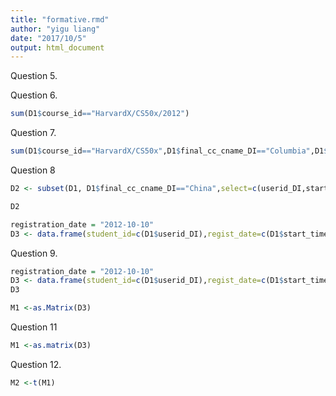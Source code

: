 ```yaml
---
title: "formative.rmd"
author: "yigu liang"
date: "2017/10/5"
output: html_document
---
```


Question 5.


Question 6. 
```r
sum(D1$course_id=="HarvardX/CS50x/2012")
```

Question 7. 
```r
sum(D1$course_id=="HarvardX/CS50x",D1$final_cc_cname_DI=="Columbia",D1$start_time_DI=="2012-10-15")
```

Question 8
```r
D2 <- subset(D1, D1$final_cc_cname_DI=="China",select=c(userid_DI,start_time_DI,final_cc_cname_DI))
```

```r
D2
```

```r
registration_date = "2012-10-10"
D3 <- data.frame(student_id=c(D1$userid_DI),regist_date=c(D1$start_time_DI),y=c(ifesle(regist_date==registration_date，1，NA)))
```
Question 9. 
```r
registration_date = "2012-10-10"
D3 <- data.frame(student_id=c(D1$userid_DI),regist_date=c(D1$start_time_DI),y=c(ifelse(D1$start_time_DI==registration_date,1,NA)))
D3
```
 
```r
M1 <-as.Matrix(D3)
```
Question 11
```r
M1 <-as.matrix(D3)
```

Question 12.
```r
M2 <-t(M1)
```

